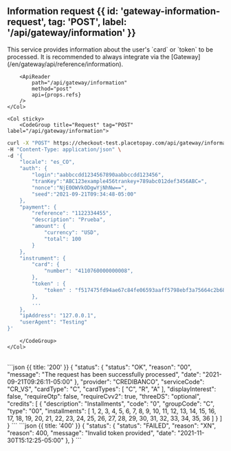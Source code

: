 
## Information request {{ id: 'gateway-information-request', tag: 'POST', label: '/api/gateway/information' }}

<Row>
    <Col>
        This service provides information about the user's `card` or `token` to be processed. It is recommended to always integrate via the [Gateway](/en/gateway/api/reference/information).

        <ApiReader
            path="/api/gateway/information"
            method="post"
            api={props.refs}
        />
    </Col>

    <Col sticky>
        <CodeGroup title="Request" tag="POST" label="/api/gateway/information">
```bash {{ title: 'cURL' }}
curl -X "POST" https://checkout-test.placetopay.com/api/gateway/information \
-H "Content-Type: application/json" \
-d '{
    "locale": "es_CO",
    "auth": {
        "login":"aabbccdd1234567890aabbccdd123456",
        "tranKey":"ABC123example456trankey+789abc012def3456ABC=",
        "nonce":"NjE0OWVkODgwYjNhNw==",
        "seed":"2021-09-21T09:34:48-05:00"
    },
    "payment": {
        "reference": "1122334455",
        "description": "Prueba",
        "amount": {
            "currency": "USD",
            "total": 100
        }
    },
    "instrument": {
        "card": {
            "number": "4110760000000008",
        },
        "token" : {
            "token" : "f517475fd94ae67c84fe06593aaff5798ebf3a75664c2b6816024eb297be321e",
        },
        ...
    },
    "ipAddress": "127.0.0.1",
    "userAgent": "Testing"
}'
```
        </CodeGroup>
    </Col>
</Row>

<Row>
    <Col>
        <ApiReader
            path="/api/gateway/information"
            method="post"
            type="response"
            api={props.refs}
        />
    </Col>
    <Col sticky>
        <br />
        <CodeGroup title="Response">
```json {{ title: '200' }}
    {
        "status": {
            "status": "OK",
            "reason": "00",
            "message": "The request has been successfully processed",
            "date": "2021-09-21T09:26:11-05:00"
        },
        "provider": "CREDIBANCO",
        "serviceCode": "CR_VS",
        "cardType": "C",
        "cardTypes": [
            "C",
            "R",
            "A"
        ],
        "displayInterest": false,
        "requireOtp": false,
        "requireCvv2": true,
        "threeDS": "optional",
        "credits": [
            {
                "description": "Installments",
                "code": "0",
                "groupCode": "C",
                "type": "00",
                "installments": [
                    1,
                    2,
                    3,
                    4,
                    5,
                    6,
                    7,
                    8,
                    9,
                    10,
                    11,
                    12,
                    13,
                    14,
                    15,
                    16,
                    17,
                    18,
                    19,
                    20,
                    21,
                    22,
                    23,
                    24,
                    25,
                    26,
                    27,
                    28,
                    29,
                    30,
                    31,
                    32,
                    33,
                    34,
                    35,
                    36
                ]
            }
        ]
    }
```
```json {{ title: '400' }}
{
    "status": {
        "status": "FAILED",
        "reason": "XN",
        "reason": 400,
        "message": "Invalid token provided",
        "date": "2021-11-30T15:12:25-05:00"
    },
}
```
        </CodeGroup>
    </Col>
</Row>
